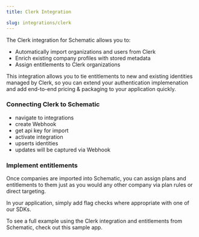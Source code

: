 ```yaml
---
title: Clerk Integration

slug: integrations/clerk
---
```


The Clerk integration for Schematic allows you to:

- Automatically import organizations and users from Clerk
- Enrich existing company profiles with stored metadata
- Assign entitlements to Clerk organizations

This integration allows you to tie entitlements to new and existing identities managed by Clerk, so you can extend your authentication implemenation and add end-to-end pricing & packaging to your application quickly.

### **Connecting Clerk to Schematic**

- navigate to integrations
- create Webhook
- get api key for import
- activate integration
- upserts identities
- updates will be captured via Webhook

### **Implement entitlements**

Once companies are imported into Schematic, you can assign plans and entitlements to them just as you would any other company via plan rules or direct targeting.

In your application, simply add flag checks where appropriate with one of our SDKs.

<Info>To see a full example using the Clerk integration and entitlements from Schematic, check out this sample app.</Info>

